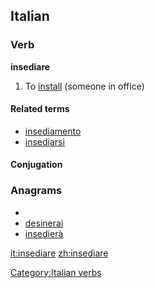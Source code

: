 ==Italian==

===Verb===
'''insediare''' {{transitive}}

# To [[install]] (someone in office)

====Related terms====
*[[insediamento]]
*[[insediarsi]]

====Conjugation====
{{it-conj-iare|insedi|avere}}

===Anagrams===
* {{alphagram|adeeiinrs}}
* [[desinerai#Italian|desinerai]]
* [[insedierà#Italian|insedierà]]

[[Category:Italian verbs]]

[[it:insediare]]
[[zh:insediare]]